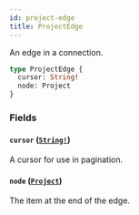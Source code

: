 ```yaml
---
id: project-edge
title: ProjectEdge
---
```


An edge in a connection.

```graphql
type ProjectEdge {
  cursor: String!
  node: Project
}
```

### Fields

#### `cursor` ([`String!`](/docs/api/scalars/string))

A cursor for use in pagination.

#### `node` ([`Project`](/docs/api/objects/project))

The item at the end of the edge.
